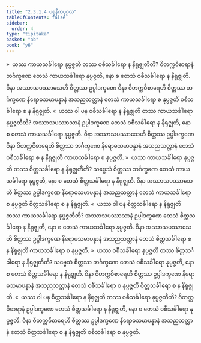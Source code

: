 ```yaml
---
title: "2.3.1.4 ပစ္စနီကပုဂ္ဂလ"
tableOfContents: false
sidebar:
  order: 4
type: "tipitaka"
basket: "ab"
book: "y6"
---
```



<DynamicBreadcrumb />

<Division number="132" book="y6" e="ch" v="34" p="44">

<Paragraph number="573" book="y6">
»  ယဿ ကာယသင်္ခါရော နုပ္ပဇ္ဇတိ တဿ ဝစီသင်္ခါရော န နိရုဇ္ဈတီတိ?
</Paragraph>

<Paragraph number="574" book="y6">
ဝိတက္ကဝိစာရာနံ ဘင်္ဂက္ခဏေ တေသံ ကာယသင်္ခါရော နုပ္ပဇ္ဇတိ, နော စ တေသံ ဝစီသင်္ခါရော န နိရုဇ္ဈတိ. ဝိနာ အဿာသပဿာသေဟိ စိတ္တဿ ဥပ္ပါဒက္ခဏေ ဝိနာ ဝိတက္ကဝိစာရေဟိ စိတ္တဿ ဘင်္ဂက္ခဏေ နိရောဓသမာပန္နာနံ အသညသတ္တာနံ တေသံ ကာယသင်္ခါရော စ နုပ္ပဇ္ဇတိ ဝစီသင်္ခါရော စ န နိရုဇ္ဈတိ.
</Paragraph>

<Paragraph number="575" book="y6">
«  ယဿ ဝါ ပန ဝစီသင်္ခါရော န နိရုဇ္ဈတိ တဿ ကာယသင်္ခါရော နုပ္ပဇ္ဇတီတိ?
</Paragraph>

<Paragraph number="576" book="y6">
အဿာသပဿာသာနံ ဥပ္ပါဒက္ခဏေ တေသံ ဝစီသင်္ခါရော န နိရုဇ္ဈတိ, နော စ တေသံ ကာယသင်္ခါရော နုပ္ပဇ္ဇတိ. ဝိနာ အဿာသပဿာသေဟိ စိတ္တဿ ဥပ္ပါဒက္ခဏေ ဝိနာ ဝိတက္ကဝိစာရေဟိ စိတ္တဿ ဘင်္ဂက္ခဏေ နိရောဓသမာပန္နာနံ အသညသတ္တာနံ တေသံ ဝစီသင်္ခါရော စ န နိရုဇ္ဈတိ ကာယသင်္ခါရော စ နုပ္ပဇ္ဇတိ.
</Paragraph>

<Paragraph number="577" book="y6">
»  ယဿ ကာယသင်္ခါရော နုပ္ပဇ္ဇတိ တဿ စိတ္တသင်္ခါရော န နိရုဇ္ဈတီတိ?
</Paragraph>

<Paragraph number="578" book="y6">
သဗ္ဗေသံ စိတ္တဿ ဘင်္ဂက္ခဏေ တေသံ ကာယသင်္ခါရော နုပ္ပဇ္ဇတိ, နော စ တေသံ စိတ္တသင်္ခါရော န နိရုဇ္ဈတိ. ဝိနာ အဿာသပဿာသေဟိ စိတ္တဿ ဥပ္ပါဒက္ခဏေ နိရောဓသမာပန္နာနံ အသညသတ္တာနံ တေသံ ကာယသင်္ခါရော စ နုပ္ပဇ္ဇတိ စိတ္တသင်္ခါရော စ န နိရုဇ္ဈတိ.
</Paragraph>

<Paragraph number="579" book="y6">
«  ယဿ ဝါ ပန စိတ္တသင်္ခါရော န နိရုဇ္ဈတိ တဿ ကာယသင်္ခါရော နုပ္ပဇ္ဇတီတိ?
</Paragraph>

<Paragraph number="580" book="y6">
အဿာသပဿာသာနံ ဥပ္ပါဒက္ခဏေ တေသံ စိတ္တသင်္ခါရော န နိရုဇ္ဈတိ, နော စ တေသံ ကာယသင်္ခါရော နုပ္ပဇ္ဇတိ. ဝိနာ အဿာသပဿာသေဟိ စိတ္တဿ ဥပ္ပါဒက္ခဏေ နိရောဓသမာပန္နာနံ အသညသတ္တာနံ တေသံ စိတ္တသင်္ခါရော စ န နိရုဇ္ဈတိ ကာယသင်္ခါရော စ နုပ္ပဇ္ဇတိ.
</Paragraph>

</Division>
<Division number="133" book="y6" e="ch" v="34" p="45">

<Paragraph number="581" book="y6">
»  ယဿ ဝစီသင်္ခါရော နုပ္ပဇ္ဇတိ တဿ စိတ္တသင်္ခါရော န နိရုဇ္ဈတီတိ?
</Paragraph>

<Paragraph number="582" book="y6">
သဗ္ဗေသံ စိတ္တဿ ဘင်္ဂက္ခဏေ တေသံ ဝစီသင်္ခါရော နုပ္ပဇ္ဇတိ, နော စ တေသံ စိတ္တသင်္ခါရော န နိရုဇ္ဈတိ. ဝိနာ ဝိတက္ကဝိစာရေဟိ စိတ္တဿ ဥပ္ပါဒက္ခဏေ နိရောဓသမာပန္နာနံ အသညသတ္တာနံ တေသံ ဝစီသင်္ခါရော စ နုပ္ပဇ္ဇတိ စိတ္တသင်္ခါရော စ န နိရုဇ္ဈတိ.
</Paragraph>

<Paragraph number="583" book="y6">
«  ယဿ ဝါ ပန စိတ္တသင်္ခါရော န နိရုဇ္ဈတိ တဿ ဝစီသင်္ခါရော နုပ္ပဇ္ဇတီတိ?
</Paragraph>

<Paragraph number="584" book="y6">
ဝိတက္ကဝိစာရာနံ ဥပ္ပါဒက္ခဏေ တေသံ စိတ္တသင်္ခါရော န နိရုဇ္ဈတိ, နော စ တေသံ ဝစီသင်္ခါရော နုပ္ပဇ္ဇတိ. ဝိနာ ဝိတက္ကဝိစာရေဟိ စိတ္တဿ ဥပ္ပါဒက္ခဏေ နိရောဓသမာပန္နာနံ အသညသတ္တာနံ တေသံ စိတ္တသင်္ခါရော စ န နိရုဇ္ဈတိ ဝစီသင်္ခါရော စ နုပ္ပဇ္ဇတိ.
</Paragraph>
</Division>
